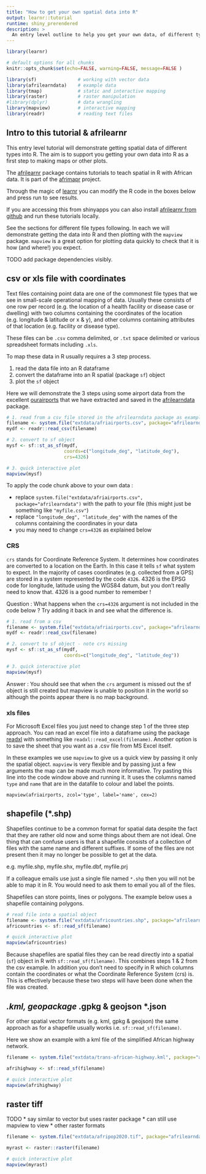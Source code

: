 ```yaml
---
title: "How to get your own spatial data into R"
output: learnr::tutorial
runtime: shiny_prerendered
description: >
  An entry level outline to help you get your own data, of different types, into R as a first step to mapping it.
---
```


```r
library(learnr)

# default options for all chunks
knitr::opts_chunk$set(echo=FALSE, warning=FALSE, message=FALSE )

library(sf)               # working with vector data
library(afrilearndata)    # example data
library(tmap)             # static and interactive mapping
library(raster)           # raster manipulation
#library(dplyr)           # data wrangling
library(mapview)          # interactive mapping
library(readr)            # reading text files

```

## Intro to this tutorial & afrilearnr

This entry level tutorial will demonstrate getting spatial data of different types into R. The aim is to support you getting your own data into R as a first step to making maps or other plots.

The [afrilearnr](https://github.com/afrimapr/afrilearnr) package contains tutorials to teach spatial in R with African data. It is part of the [afrimapr](https://afrimapr.github.io/afrimapr.website/) project.

Through the magic of [learnr](https://rstudio.github.io/learnr/) you can modify the R code in the boxes below and press run to see results.

If you are accessing this from shinyapps you can also install [afrilearnr from github](https://github.com/afrimapr/afrilearnr) and run these tutorials locally.

See the sections for different file types following. In each we will demonstrate getting the data into R and then plotting with the `mapview` package. `mapview` is a great option for plotting data quickly to check that it is how (and where!) you expect.

TODO add package dependencies visibly.

## csv or xls file with coordinates

Text files containing point data are one of the commonest file types that we see in small-scale operational mapping of data. Usually these consists of one row per record (e.g. the location of a health facility or disease case or dwelling) with two columns containing the coordinates of the location (e.g. longitude & latitude or x & y), and other columns containing attributes of that location (e.g. facility or disease type). 

These files can be `.csv` comma delimited, or `.txt` space delimited or various spreadsheet formats including `.xls`.

To map these data in R usually requires a 3 step process.

1. read the data file into an R dataframe
1. convert the dataframe into an R spatial (package `sf`) object
1. plot the `sf` object

Here we will demonstrate the 3 steps using some airport data from the excellent [ourairports](https://ourairports.com/continents/AF/airports.csv) that we have extracted and saved in the [afrilearndata](https://github.com/afrimapr/afrilearndata) package. 

```r

# 1. read from a csv file stored in the afrilearndata package as example to work with
filename <- system.file("extdata/afriairports.csv", package="afrilearndata")
mydf <- readr::read_csv(filename)

# 2. convert to sf object
mysf <- sf::st_as_sf(mydf, 
                     coords=c("longitude_deg", "latitude_deg"),
                     crs=4326)

# 3. quick interactive plot
mapview(mysf)    


```


To apply the code chunk above to your own data :

* replace `system.file("extdata/afriairports.csv", package="afrilearndata")` with the path to your file (this might just be something like `"myfile.csv"`) 
* replace `"longitude_deg", "latitude_deg"` with the names of the columns containing the coordinates in your data
* you may need to change `crs=4326` as explained below

### CRS
`crs` stands for Coordinate Reference System. It determines how coordinates are converted to a location on the Earth. 
In this case it tells `sf` what system to expect. In the majority of cases coordinates (e.g. collected from a GPS) are stored in a system represented by the code `4326`. 4326 is the EPSG code for longitude, latitude using the WGS84 datum, but you don't really need to know that. 4326 is a good number to remember !

Question : What happens when the `crs=4326` argument is not included in the code below ? Try adding it back in and see what the difference is.


```r

# 1. read from a csv
filename <- system.file("extdata/afriairports.csv", package="afrilearndata")
mydf <- readr::read_csv(filename)

# 2. convert to sf object - note crs missing
mysf <- sf::st_as_sf(mydf, 
                     coords=c("longitude_deg", "latitude_deg"))

# 3. quick interactive plot
mapview(mysf)    

```

Answer : You should see that when the `crs` argument is missed out the sf object is still created but mapview is unable to position it in the world so although the points appear there is no map background.

### xls files

For Microsoft Excel files you just need to change step 1 of the three step approach. You can read an excel file into a dataframe using the package [readxl](https://readxl.tidyverse.org/) with something like `readxl::read_excel(filename)`. Another option is to save the sheet that you want as a .csv file from MS Excel itself.


In these examples we use `mapview` to give us a quick view by passing it only the spatial object. `mapview` is very flexible and by passing just a few arguments the map can be made much more informative. Try pasting this line into the code window above and running it. It uses the columns named `type` and `name` that are in the datafile to colour and label the points.

`mapview(afriairports, zcol='type', label='name', cex=2)`



## shapefile (*.shp)

Shapefiles continue to be a common format for spatial data despite the fact that they are rather old now and some things about them are not ideal. One thing that can confuse users is that a shapefile consists of a collection of files with the same name and different suffixes. If some of the files are not present then it may no longer be possible to get at the data.

e.g. myfile.shp, myfile.shx, myfile.dbf, myfile.prj

If a colleague emails use just a single file named `*.shp` then you will not be able to map it in R. You would need to ask them to email you all of the files.

Shapefiles can store points, lines or polygons. The example below uses a shapefile containing polygons.


```r

# read file into a spatial object
filename <- system.file("extdata/africountries.shp", package="afrilearndata")
africountries <- sf::read_sf(filename)

# quick interactive plot
mapview(africountries)

```

Because shapefiles are spatial files they can be read directly into a spatial (`sf`) object in R with `sf::read_sf(filename)`. This combines steps 1 & 2 from the csv example. In addition you don't need to specify in R which columns contain the coordinates or what the Coordinate Reference System (crs) is. This is effectively because these two steps will have been done when the file was created.


## *.kml, geopackage *.gpkg & geojson *.json

For other spatial vector formats (e.g. kml, gpkg & geojson) the same approach as for a shapefile usually works i.e. `sf::read_sf(filename)`.

Here we show an example with a kml file of the simplified African highway network.

```r

filename <- system.file("extdata/trans-african-highway.kml", package="afrilearndata")

afrihighway <- sf::read_sf(filename)

# quick interactive plot
mapview(afrihighway)

```


## raster tiff 

TODO
* say similar to vector but uses raster package
* can still use mapview to view
* other raster formats

```r

filename <- system.file("extdata/afripop2020.tif", package="afrilearndata")

myrast <- raster::raster(filename)

# quick interactive plot
mapview(myrast)

```
